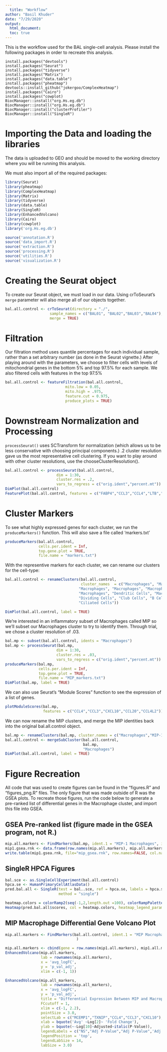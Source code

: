 ---
  title: "Workflow"
author: "Basil Khuder"
date: "7/29/2020"
output:
  html_document:
  toc: true
---
  
This is the workflow used for the BAL single-cell analysis. Please install the following packages in order to recreate this analysis.
  
```{}
install.packages("devtools")
install.packages("Seurat")
install.packages("tidyverse")
install.packages("Matrix")
install.packages("data.table")
install.packages("pheatmap")
devtools::install_github("jokergoo/ComplexHeatmap")
install.packages("Cairo")
install.packages("cowplot)
BiocManager::install("org.Hs.eg.db")
BiocManager::install("org.Hs.eg.db")
BiocManager::install("clusterProfiler")
BiocManager::install("SingleR")
```


# Importing the Data and loading the libraries 
The data is uploaded to GEO and should be moved to the working directory where you will be running this
analysis.

We must also import all of the required packages:

```{r}
library(Seurat)
library(pheatmap)
library(ComplexHeatmap)
library(Matrix)
library(tidyverse)
library(data.table)
library(SingleR)
library(EnhancedVolcano)
library(Cairo)
library(cowplot)
library('org.Hs.eg.db')

source('annotation.R')
source('data_import.R')
source('extraction.R')
source('processing.R')
source('utilities.R')
source('visualization.R')

```

# Creating the Seurat object
To create our Seurat object, we must load in our data. Using crToSeurat's ```merge```
parameter will also merge all of our objects together.

```{r}
bal.all.control <- crToSeurat(directory = "./",
                    sample_names = c("BAL01", "BAL02","BAL03","BAL04"),
                    merge = TRUE)
```

# Filtration 

Our filtration method uses quantile percentages for each individual sample, rather than
a set arbitrary number (as done in the Seurat vignette.) After playing around with
the parameters, we choose to filter cells with levels of mitochondrial genes in the
bottom 5% and top 97.5% for each sample. We also filtered cells with features in 
the top 97.5%

```{r cache=TRUE}
bal.all.control <- featureFiltration(bal.all.control,
                           mito.low = 0.05, 
                           mito.high = .975, 
                           feature.cut = 0.975,
                           produce_plots = TRUE) 
```

# Downstream Normalization and Processing 

```processSeurat()``` uses SCTransform for normalization (which allows us to be less
conservative with choosing principal components.) .2 cluster resolution gave us
the most representative cell clustering. If you want to play around with other
cluster resolutions, use the chooseClusterResolution(). 

```{r cache=TRUE, fig.width=7, fig.height=7}
bal.all.control <- processSeurat(bal.all.control,
                       dim = 1:30, 
                       cluster.res = .2, 
                       vars_to_regress = c("orig.ident","percent.mt"))
DimPlot(bal.all.control)
FeaturePlot(bal.all.control, features = c("FABP4","CCL3","CCL4","LTB","MARCKS","MS4A1","SLPI","SCGB3A1","CAPS"), ncol = 3)
```

# Cluster Markers
To see what highly expressed genes for each cluster, we run the ```produceMarkers()```
function. This will also save a file called 'markers.txt'

```{r}
produceMarkers(bal.all.control, 
               cells.per.ident = Inf, 
               top.gene.plot = TRUE,
               file.name = "markers.txt")
```

With the representive markers for each cluster, we can rename our clusters for the cell-type: 

```{r}
bal.all.control <- renameClusters(bal.all.control,
                                  cluster_names  = c("Macrophages", "Macrophages", "T/NK Cells",
                                 "Macrophages", "Macrophages", "Macrophages",
                                 "Macrophages", "Dendritic Cells", "Macrophages",
                                 "Dividing Cells", "Club Cells", "B Cells", 
                                 "Ciliated Cells"))
```

```{r}
DimPlot(bal.all.control, label = TRUE)
```

We're interested in an inflammatory subset of Macrophages called MIP so we'll subset our Macrophages cluster to try to identify them. Through trial, we chose
a cluster resolution of .03. 

```{r}
bal.mp <- subset(bal.all.control, idents = "Macrophages")
bal.mp <- processSeurat(bal.mp,
                       dim = 1:30, 
                       cluster.res = .03, 
                       vars_to_regress = c("orig.ident","percent.mt"))
produceMarkers(bal.mp, 
               cells.per.ident = Inf, 
               top.gene.plot = TRUE,
               file.name = "MIP_markers.txt")
DimPlot(bal.mp, label = TRUE)
```

We can also use Seurat's "Module Scores" function to see the expression of a list
of genes. 

```{r}
plotModuleScores(bal.mp, 
                 features = c("CCL4","CCL3","CXCL10","CCL20","CCL4L2"))
```

We can now rename the MIP clusters, and merge the MIP identities back into the 
original bal.all.control object. 

```{r}
bal.mp <- renameClusters(bal.mp, cluster.names = c("Macrophages","MIP-1 Macrophages"))
bal.all.control <- mergeSubCluster(bal.all.control, 
                                   bal.mp,
                                   "Macrophages")
DimPlot(bal.all.control, label = TRUE)
```

# Figure Recreation

All code that was used to create figures can be found in the "figures.R" and "figures_png.R" files.
The only figure that was made outside of R was the GSEA plots. To recreate those figures, run the code below to generate a pre-ranked list of differential genes in the Macrophage cluster, and import this file into GSEA.


## GSEA Pre-ranked list (figure made in the GSEA program, not R.)
```{r}
mip.all.markers <- FindMarkers(bal.mp, ident.1 = "MIP-1 Macrophages", ident.2 = "Macrophages")
mip1.gsea.rnk <- data.frame(row.names(mip.all.markers), mip.all.markers$avg_logFC)
write.table(mip1.gsea.rnk, file="mip_gsea.rnk", row.names=FALSE, col.names = FALSE, sep="\t")
```




## SingleR HPCA Figures

```{r}
bal.sce <- as.SingleCellExperiment(bal.all.control)
hpca.se <- HumanPrimaryCellAtlasData()
pred.bal.all <- SingleR(test = bal..sce, ref = hpca.se, labels = hpca.se$label.main,
                        method = "single")

heatmap.colors = colorRamp2(seq(-1,2,length.out =100), colorRampPalette(rev(brewer.pal(n = 7, name ="RdYlBu")))(100))
Heatmap(pred.bal.all$scores, col = heatmap.colors, heatmap_legend_param = list(title = ""), show_row_names = FALSE,  column_names_side = "top", column_dend_side = "bottom", column_names_rot = 45)
```






## MIP Macrophage Differential Gene Volcano Plot
```{r}
mip.all.markers <- FindMarkers(bal.all.control, ident.1 = "MIP Macrophages", ident.2 = "Macrophages",
                                )

mip.all.markers <- cbind(gene = row.names(mip1.all.markers), mip1.all.markers) 
EnhancedVolcano(mip.all.markers,
                lab = rownames(mip.all.markers),
                x = 'avg_logFC',
                y = 'p_val_adj',
                xlim = c(-1, 1))

EnhancedVolcano(mip.all_markers,
                lab = rownames(mip.all_markers),
                x = 'avg_logFC',
                y = 'p_val_adj',
                title = "Differential Expression Between MIP and Macrophages", subtitle = '',
                FCcutoff = 1,
                xlim = c(-1, 2.2),
                pointSize = 3.0,
                selectLab = c("MCEMP1","TXNIP","CCL4","CCL3","CXCL10"),
                xlab = bquote('Avg' ~Log[2]~ 'Fold Change'),
                ylab = bquote(~-Log[10]~Adjusted~italic(P-Value)),
                legendLabels = c("NS","Adj P-Value","Adj P-Value",'Adj P-Value & Avg Log (base 2) Fold-Change'),
                legendPosition = 'top',
                legendLabSize = 14,
                labSize = 3.0)
```